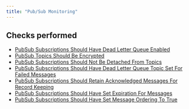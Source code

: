 ```yaml
---
title: "Pub/Sub Monitoring"
---
```


## Checks performed

- [PubSub Subscriptions Should Have Dead Letter Queue Enabled](gcppubsubmonitoring/pubsub_dlq_enabled)
- [PubSub Topics Should Be Encrypted](gcppubsubmonitoring/pubsub_topics_encrypted)
- [PubSub Subscriptions Should Not Be Detached From Topics](gcppubsubmonitoring/pubsub_subscriptions_not_detached)
- [PubSub Subscriptions Should Have Dead Letter Queue Topic Set For Failed Messages](gcppubsubmonitoring/pubsub_dlq_topic_set)
- [PubSub Subscriptions Should Retain Acknowledged Messages For Record Keeping](gcppubsubmonitoring/pubsub_subscription_retain_ack_message)
- [PubSub Subscriptions Should Have Set Expiration For Messages](gcppubsubmonitoring/pubsub_subscription_message_expiration)
- [PubSub Subscriptions Should Have Set Message Ordering To True](gcppubsubmonitoring/pubsub_subscription_message_order)
